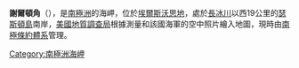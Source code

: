 {{Coord|72|31|S|97|19|W||display=title}}

'''謝爾頓角'''（{{lang-en|Shelton Head}}），是[[南極洲|南極洲]]的海岬，位於[[埃爾斯沃思地|埃爾斯沃思地]]，處於[[長冰川|長冰川]]以西19公里的[[瑟斯頓島|瑟斯頓島]]南岸，[[美國地質調查局|美國地質調查局]]根據測量和該國海軍的空中照片繪入地圖，現時由[[南極條約體系|南極條約體系]]管理。

{{Antarctica-geo-stub}}
[[Category:南極洲海岬|Category:南極洲海岬]]